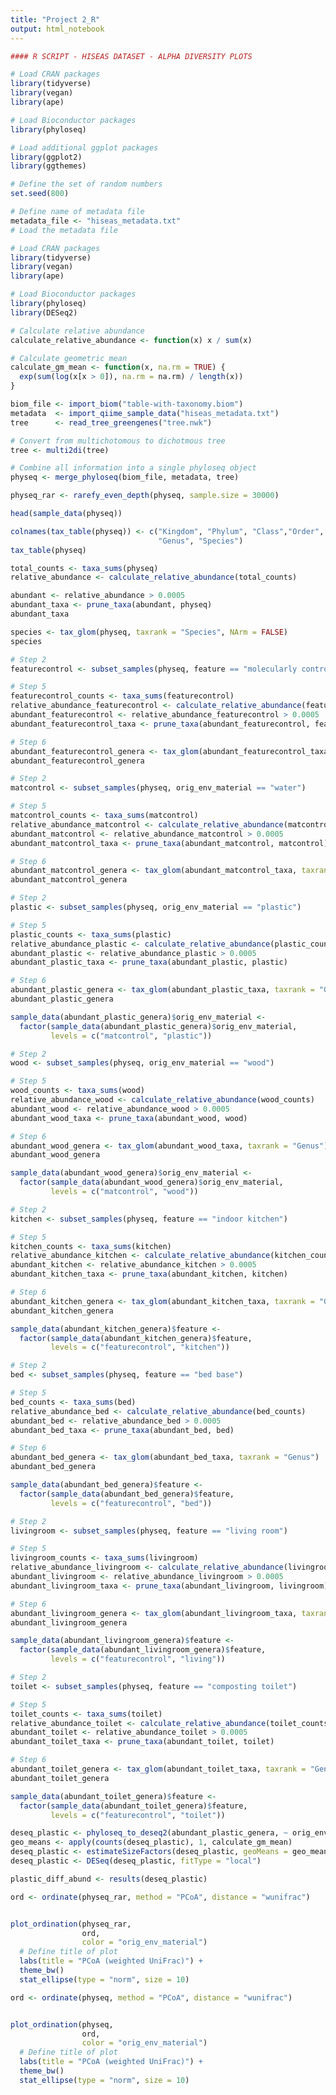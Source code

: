 ```yaml
---
title: "Project 2_R"
output: html_notebook
---
```


```r
#### R SCRIPT - HISEAS DATASET - ALPHA DIVERSITY PLOTS

# Load CRAN packages
library(tidyverse)
library(vegan)
library(ape)

# Load Bioconductor packages
library(phyloseq)

# Load additional ggplot packages
library(ggplot2)
library(ggthemes)

# Define the set of random numbers
set.seed(800)

# Define name of metadata file
metadata_file <- "hiseas_metadata.txt"
# Load the metadata file
```

```r
# Load CRAN packages
library(tidyverse)
library(vegan)
library(ape)

# Load Bioconductor packages
library(phyloseq)
library(DESeq2)
```
```r
# Calculate relative abundance
calculate_relative_abundance <- function(x) x / sum(x)

# Calculate geometric mean 
calculate_gm_mean <- function(x, na.rm = TRUE) {
  exp(sum(log(x[x > 0]), na.rm = na.rm) / length(x))
}
```

```r
biom_file <- import_biom("table-with-taxonomy.biom")
metadata  <- import_qiime_sample_data("hiseas_metadata.txt")
tree      <- read_tree_greengenes("tree.nwk")

# Convert from multichotomous to dichotmous tree
tree <- multi2di(tree)

# Combine all information into a single phyloseq object
physeq <- merge_phyloseq(biom_file, metadata, tree)

physeq_rar <- rarefy_even_depth(physeq, sample.size = 30000)
```
```r
head(sample_data(physeq))
```
```r
colnames(tax_table(physeq)) <- c("Kingdom", "Phylum", "Class","Order", "Family",
                                 "Genus", "Species")
tax_table(physeq)
```

```r
total_counts <- taxa_sums(physeq)
relative_abundance <- calculate_relative_abundance(total_counts)
```

```r
abundant <- relative_abundance > 0.0005 
abundant_taxa <- prune_taxa(abundant, physeq)
abundant_taxa
```


```r
species <- tax_glom(physeq, taxrank = "Species", NArm = FALSE)
species
```

```r
# Step 2
featurecontrol <- subset_samples(physeq, feature == "molecularly controls")

# Step 5
featurecontrol_counts <- taxa_sums(featurecontrol)
relative_abundance_featurecontrol <- calculate_relative_abundance(featurecontrol_counts)
abundant_featurecontrol <- relative_abundance_featurecontrol > 0.0005
abundant_featurecontrol_taxa <- prune_taxa(abundant_featurecontrol, featurecontrol)

# Step 6
abundant_featurecontrol_genera <- tax_glom(abundant_featurecontrol_taxa, taxrank = "Genus")
abundant_featurecontrol_genera
```

```r
# Step 2
matcontrol <- subset_samples(physeq, orig_env_material == "water")

# Step 5
matcontrol_counts <- taxa_sums(matcontrol)
relative_abundance_matcontrol <- calculate_relative_abundance(matcontrol_counts)
abundant_matcontrol <- relative_abundance_matcontrol > 0.0005
abundant_matcontrol_taxa <- prune_taxa(abundant_matcontrol, matcontrol)

# Step 6
abundant_matcontrol_genera <- tax_glom(abundant_matcontrol_taxa, taxrank = "Genus")
abundant_matcontrol_genera
```

```r
# Step 2
plastic <- subset_samples(physeq, orig_env_material == "plastic")

# Step 5
plastic_counts <- taxa_sums(plastic)
relative_abundance_plastic <- calculate_relative_abundance(plastic_counts)
abundant_plastic <- relative_abundance_plastic > 0.0005
abundant_plastic_taxa <- prune_taxa(abundant_plastic, plastic)

# Step 6
abundant_plastic_genera <- tax_glom(abundant_plastic_taxa, taxrank = "Genus")
abundant_plastic_genera

sample_data(abundant_plastic_genera)$orig_env_material <-
  factor(sample_data(abundant_plastic_genera)$orig_env_material,
         levels = c("matcontrol", "plastic"))
```

```r
# Step 2
wood <- subset_samples(physeq, orig_env_material == "wood")

# Step 5
wood_counts <- taxa_sums(wood)
relative_abundance_wood <- calculate_relative_abundance(wood_counts)
abundant_wood <- relative_abundance_wood > 0.0005
abundant_wood_taxa <- prune_taxa(abundant_wood, wood)

# Step 6
abundant_wood_genera <- tax_glom(abundant_wood_taxa, taxrank = "Genus")
abundant_wood_genera

sample_data(abundant_wood_genera)$orig_env_material <-
  factor(sample_data(abundant_wood_genera)$orig_env_material,
         levels = c("matcontrol", "wood"))
```

```r
# Step 2
kitchen <- subset_samples(physeq, feature == "indoor kitchen")

# Step 5
kitchen_counts <- taxa_sums(kitchen)
relative_abundance_kitchen <- calculate_relative_abundance(kitchen_counts)
abundant_kitchen <- relative_abundance_kitchen > 0.0005
abundant_kitchen_taxa <- prune_taxa(abundant_kitchen, kitchen)

# Step 6
abundant_kitchen_genera <- tax_glom(abundant_kitchen_taxa, taxrank = "Genus")
abundant_kitchen_genera

sample_data(abundant_kitchen_genera)$feature <-
  factor(sample_data(abundant_kitchen_genera)$feature,
         levels = c("featurecontrol", "kitchen"))
```

```r
# Step 2
bed <- subset_samples(physeq, feature == "bed base")

# Step 5
bed_counts <- taxa_sums(bed)
relative_abundance_bed <- calculate_relative_abundance(bed_counts)
abundant_bed <- relative_abundance_bed > 0.0005
abundant_bed_taxa <- prune_taxa(abundant_bed, bed)

# Step 6
abundant_bed_genera <- tax_glom(abundant_bed_taxa, taxrank = "Genus")
abundant_bed_genera

sample_data(abundant_bed_genera)$feature <-
  factor(sample_data(abundant_bed_genera)$feature,
         levels = c("featurecontrol", "bed"))
```

```r
# Step 2
livingroom <- subset_samples(physeq, feature == "living room")

# Step 5
livingroom_counts <- taxa_sums(livingroom)
relative_abundance_livingroom <- calculate_relative_abundance(livingroom_counts)
abundant_livingroom <- relative_abundance_livingroom > 0.0005
abundant_livingroom_taxa <- prune_taxa(abundant_livingroom, livingroom)

# Step 6
abundant_livingroom_genera <- tax_glom(abundant_livingroom_taxa, taxrank = "Genus")
abundant_livingroom_genera

sample_data(abundant_livingroom_genera)$feature <-
  factor(sample_data(abundant_livingroom_genera)$feature,
         levels = c("featurecontrol", "living"))
```

```r
# Step 2
toilet <- subset_samples(physeq, feature == "composting toilet")

# Step 5
toilet_counts <- taxa_sums(toilet)
relative_abundance_toilet <- calculate_relative_abundance(toilet_counts)
abundant_toilet <- relative_abundance_toilet > 0.0005
abundant_toilet_taxa <- prune_taxa(abundant_toilet, toilet)

# Step 6
abundant_toilet_genera <- tax_glom(abundant_toilet_taxa, taxrank = "Genus")
abundant_toilet_genera

sample_data(abundant_toilet_genera)$feature <-
  factor(sample_data(abundant_toilet_genera)$feature,
         levels = c("featurecontrol", "toilet"))
```

```r
deseq_plastic <- phyloseq_to_deseq2(abundant_plastic_genera, ~ orig_env_material)
geo_means <- apply(counts(deseq_plastic), 1, calculate_gm_mean)
deseq_plastic <- estimateSizeFactors(deseq_plastic, geoMeans = geo_means)
deseq_plastic <- DESeq(deseq_plastic, fitType = "local")

plastic_diff_abund <- results(deseq_plastic)
```







```r
ord <- ordinate(physeq_rar, method = "PCoA", distance = "wunifrac")


plot_ordination(physeq_rar,
                ord,
                color = "orig_env_material")
  # Define title of plot
  labs(title = "PCoA (weighted UniFrac)") +
  theme_bw()
  stat_ellipse(type = "norm", size = 10)

```

```r
ord <- ordinate(physeq, method = "PCoA", distance = "wunifrac")


plot_ordination(physeq,
                ord,
                color = "orig_env_material")
  # Define title of plot
  labs(title = "PCoA (weighted UniFrac)") +
  theme_bw()
  stat_ellipse(type = "norm", size = 10)
```

